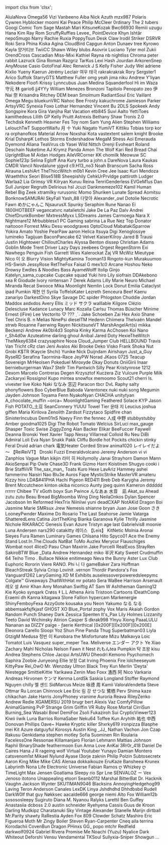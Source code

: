﻿import clsx from 'clsx';


<!-- Reminder that not only HTML chars have to be escaped, MDX chars also need to be (such as a space followed by an underscore). -->
<Patronelt k="0" ias="1" sp="0" >AlulaNova</Patronelt> <Patronelt k="0" ias="0" sp="0" >Omega56</Patronelt> <Patronelt k="0" ias="1" sp="0" >Vizi</Patronelt> <Patronelt k="0" ias="1" sp="0" >Vanbeeno</Patronelt> <Patronelt k="0" ias="1" sp="0" >Aiba</Patronelt> 
<Patronelt k="0" ias="1" sp="0" >Nick</Patronelt> <Patronelt k="0" ias="1" sp="0" >Azuth</Patronelt> <Patronelt k="0" ias="1" sp="0" >mzx987</Patronelt> <Patronelt k="0" ias="0" sp="0" >Polaris</Patronelt> <Patronelt k="0" ias="0" sp="0" >Cywren</Patronelt> 
<Patronelt k="0" ias="1" sp="0" >Hyblocker</Patronelt> <Patronelt k="0" ias="1" sp="0" >moomi</Patronelt> <Patronelt k="0" ias="0" sp="0" >Kai Peace</Patronelt> <Patronelt k="0" ias="1" sp="0" >Philip McCleer</Patronelt> <Patronelt k="0" ias="1" sp="0" >0rdinary</Patronelt> 
<Patronelt k="0" ias="1" sp="0" >The 2 tubers</Patronelt> <Patronelt k="0" ias="1" sp="0" >Googi</Patronelt> <Patronelt k="0" ias="1" sp="0" >Comic Tom</Patronelt> <Patronelt k="0" ias="0" sp="0" >Sage Mastah</Patronelt> <Patronelt k="0" ias="1" sp="0" >Mari</Patronelt> 
<Patronelt k="0" ias="1" sp="0" >KitsuneKozak</Patronelt> <Patronelt k="0" ias="1" sp="0" >Bwc66930</Patronelt> <Patronelt k="0" ias="0" sp="0" >Remiii</Patronelt> <Patronelt k="0" ias="1" sp="0" >uzugu</Patronelt> <Patronelt k="0" ias="1" sp="0" >Hana Kim</Patronelt> 
<Patronelt k="0" ias="1" sp="0" >Ray Rom</Patronelt> <Patronelt k="0" ias="1" sp="0" >ScruffyRuffles</Patronelt> <Patronelt k="0" ias="1" sp="0" >Levee&#0095;</Patronelt> <Patronelt k="0" ias="1" sp="0" >PointDevice</Patronelt> <Patronelt k="0" ias="1" sp="0" >Khyn</Patronelt> 
<Patronelt k="0" ias="1" sp="0" >Ishtãr</Patronelt> <Patronelt k="0" ias="1" sp="0" >nepoSmugo</Patronelt> <Patronelt k="0" ias="1" sp="0" >Narry</Patronelt> <Patronelt k="0" ias="1" sp="0" >Rachie</Patronelt> <Patronelt k="0" ias="0" sp="0" >Ruxia</Patronelt> 
<Patronelt k="0" ias="0" sp="0" >PoppyTsun</Patronelt> <Patronelt k="0" ias="1" sp="0" >Desk Claw</Patronelt> <Patronelt k="0" ias="1" sp="0" >Irodil Striker</Patronelt> <Patronelt k="0" ias="1" sp="0" >DSRVR</Patronelt> <Patronelt k="0" ias="1" sp="0" >Roki</Patronelt> 
<Patronelt k="0" ias="1" sp="0" >Sera Phina</Patronelt> <Patronelt k="0" ias="1" sp="0" >Kiska Agina</Patronelt> <Patronelt k="0" ias="0" sp="0" >CloudBird</Patronelt> <Patronelt k="0" ias="1" sp="0" >Capgun</Patronelt> <Patronelt k="0" ias="1" sp="0" >Anton Dunaev</Patronelt> 
<Patronelt k="0" ias="1" sp="0" >tree</Patronelt> <Patronelt k="0" ias="0" sp="0" >Kyrowo</Patronelt> <Patronelt k="0" ias="1" sp="0" >Kayla</Patronelt> <Patronelt k="0" ias="1" sp="0" >양거티브</Patronelt> <Patronelt k="0" ias="1" sp="0" >TwiiCC</Patronelt> 
<Patronelt k="0" ias="1" sp="0" >Shawn Wiley</Patronelt> <Patronelt k="0" ias="1" sp="0" >blubs</Patronelt> <Patronelt k="0" ias="1" sp="0" >Asovrix</Patronelt> <Patronelt k="0" ias="1" sp="0" >Luciano Tyler</Patronelt> <Patronelt k="0" ias="1" sp="0" >mol</Patronelt> 
<Patronelt k="0" ias="1" sp="0" >Zukii</Patronelt> <Patronelt k="0" ias="0" sp="0" >OrendCross</Patronelt> <Patronelt k="0" ias="0" sp="0" >Cascadian</Patronelt> <Patronelt k="0" ias="1" sp="0" >Miss&#0045;Mixi</Patronelt> <Patronelt k="0" ias="1" sp="0" >Kathiel Rayna</Patronelt> 
<Patronelt k="0" ias="1" sp="0" >nb</Patronelt> <Patronelt k="0" ias="1" sp="0" >nightliss</Patronelt> <Patronelt k="0" ias="0" sp="0" >Chroma</Patronelt> <Patronelt k="0" ias="0" sp="0" >peter rabbit</Patronelt> <Patronelt k="0" ias="1" sp="0" >Lazruck</Patronelt> 
<Patronelt k="0" ias="1" sp="0" >Gina Roman</Patronelt> <Patronelt k="0" ias="1" sp="0" >Razgriz</Patronelt> <Patronelt k="0" ias="1" sp="0" >TarKus</Patronelt> <Patronelt k="0" ias="1" sp="0" >Lexi</Patronelt> <Patronelt k="0" ias="1" sp="0" >Hash Jourdan</Patronelt> 
<Patronelt k="0" ias="1" sp="0" >ArkorenSnep</Patronelt> <Patronelt k="0" ias="1" sp="0" >AnyMouse</Patronelt> <Patronelt k="0" ias="1" sp="0" >Casio</Patronelt> <Patronelt k="0" ias="0" sp="0" >GotoFinal</Patronelt> <Patronelt k="0" ias="1" sp="0" >Alec Renwick</Patronelt> 
<Patronelt k="0" ias="1" sp="0" >J S</Patronelt> <Patronelt k="0" ias="1" sp="0" >Kelly Fisher</Patronelt> <Patronelt k="0" ias="0" sp="0" >Judy Wei</Patronelt> <Patronelt k="0" ias="1" sp="0" >adriene</Patronelt> <Patronelt k="0" ias="1" sp="0" >Kixlio Yueny</Patronelt> 
<Patronelt k="0" ias="0" sp="0" >Kaerun</Patronelt> <Patronelt k="0" ias="1" sp="0" >Jérémy Leclair</Patronelt> <Patronelt k="0" ias="1" sp="0" >여우 태극</Patronelt> <Patronelt k="0" ias="1" sp="0" >rakrakrakrak</Patronelt> <Patronelt k="0" ias="0" sp="0" >Rory</Patronelt> 
<Patronelt k="0" ias="0" sp="0" >Sergster1</Patronelt> <Patronelt k="0" ias="0" sp="0" >Arico</Patronelt> <Patronelt k="0" ias="1" sp="0" >Suffolk</Patronelt> <Patronelt k="0" ias="1" sp="0" >StarryGTS</Patronelt> <Patronelt k="0" ias="0" sp="0" >Matthew Fuller</Patronelt> 
<Patronelt k="0" ias="0" sp="0" >omg yeah</Patronelt> <Patronelt k="0" ias="1" sp="0" >jima niku</Patronelt> <Patronelt k="0" ias="0" sp="0" >Andrew</Patronelt> <Patronelt k="0" ias="1" sp="0" >Y&#0039;liyan</Patronelt> <Patronelt k="0" ias="0" sp="0" >Nekodere</Patronelt> 
<Patronelt k="0" ias="0" sp="0" >Floofi</Patronelt> <Patronelt k="0" ias="1" sp="0" >Krissy</Patronelt> <Patronelt k="0" ias="0" sp="0" >Lynncubus</Patronelt> <Patronelt k="0" ias="1" sp="0" >Juan Medina</Patronelt> <Patronelt k="0" ias="1" sp="0" >Squanderfool</Patronelt> 
<Patronelt k="0" ias="1" sp="0" >Hi im Waza</Patronelt> <Patronelt k="0" ias="1" sp="0" >守元 林</Patronelt> <Patronelt k="0" ias="0" sp="0" >gario6</Patronelt> <Patronelt k="0" ias="1" sp="0" >jj4YYy</Patronelt> <Patronelt k="0" ias="0" sp="0" >William Menezes Bronzoni</Patronelt> 
<Patronelt k="0" ias="1" sp="0" >Tapitolo Penopato</Patronelt> <Patronelt k="0" ias="0" sp="0" >zeo</Patronelt> <Patronelt k="0" ias="0" sp="0" >伊Nai 奈</Patronelt> <Patronelt k="0" ias="1" sp="0" >Krisandra Ritchey</Patronelt> <Patronelt k="0" ias="1" sp="0" >DEM bean</Patronelt> 
<Patronelt k="0" ias="1" sp="0" >Smolmum</Patronelt> <Patronelt k="0" ias="1" sp="0" >RadiantSoul</Patronelt> <Patronelt k="0" ias="0" sp="0" >Eric Vaillant</Patronelt> <Patronelt k="0" ias="1" sp="0" >Omega</Patronelt> <Patronelt k="0" ias="1" sp="0" >Megu</Patronelt> 
<Patronelt k="0" ias="1" sp="0" >bluekunVRC</Patronelt> <Patronelt k="0" ias="1" sp="0" >Nahoc</Patronelt> <Patronelt k="0" ias="1" sp="0" >Bee</Patronelt> <Patronelt k="0" ias="0" sp="0" >Frosty</Patronelt> <Patronelt k="0" ias="1" sp="0" >kakuchrome</Patronelt> 
<Patronelt k="0" ias="1" sp="0" >Jamieson Parker</Patronelt> <Patronelt k="0" ias="1" sp="0" >ArtsyVRC</Patronelt> <Patronelt k="0" ias="1" sp="0" >Synexia Foxo</Patronelt> <Patronelt k="0" ias="1" sp="0" >Lothar Hernandez</Patronelt> <Patronelt k="0" ias="1" sp="0" >Vincent Bu</Patronelt> 
<Patronelt k="0" ias="1" sp="0" >2DLS</Patronelt> <Patronelt k="0" ias="1" sp="0" >Spokeek</Patronelt> <Patronelt k="0" ias="1" sp="0" >Andy</Patronelt> <Patronelt k="0" ias="1" sp="0" >Songspire</Patronelt> <Patronelt k="0" ias="1" sp="0" >Kora Gira</Patronelt> 
<Patronelt k="0" ias="1" sp="0" >Vanjiha</Patronelt> <Patronelt k="0" ias="1" sp="0" >Rat Vacation</Patronelt> <Patronelt k="0" ias="1" sp="0" >etb845</Patronelt> <Patronelt k="0" ias="1" sp="0" >Suvi Aalto</Patronelt> <Patronelt k="0" ias="0" sp="0" >YettiToes</Patronelt> 
<Patronelt k="0" ias="0" sp="0" >kamithedeus</Patronelt> <Patronelt k="0" ias="0" sp="0" >Lilith GP</Patronelt> <Patronelt k="0" ias="1" sp="0" >Kelly Pruitt</Patronelt> <Patronelt k="0" ias="0" sp="0" >Astrexis</Patronelt> <Patronelt k="0" ias="1" sp="0" >Bethany Shaw</Patronelt> 
<Patronelt k="0" ias="0" sp="0" >Tronis 2&#0046;0</Patronelt> <Patronelt k="0" ias="1" sp="0" >Techdisk</Patronelt> <Patronelt k="0" ias="1" sp="0" >Kenneth Heavner</Patronelt> <Patronelt k="0" ias="1" sp="0" >Fes Toy</Patronelt> <Patronelt k="0" ias="0" sp="0" >nom</Patronelt> 
<Patronelt k="0" ias="0" sp="0" >Sam</Patronelt> <Patronelt k="0" ias="1" sp="0" >Yung Alien</Patronelt> <Patronelt k="0" ias="1" sp="0" >Stephen Williams</Patronelt> <Patronelt k="0" ias="1" sp="0" >LelouchTwT</Patronelt> <Patronelt k="0" ias="1" sp="0" >SupportWaifu</Patronelt> 
<Patronelt k="0" ias="0" sp="0" >月 十</Patronelt> <Patronelt k="0" ias="1" sp="0" >Yuki Nagato</Patronelt> <Patronelt k="0" ias="0" sp="0" >YumiVT</Patronelt> <Patronelt k="0" ias="1" sp="0" >Kittiku</Patronelt> <Patronelt k="0" ias="1" sp="0" >Tobias torp</Patronelt> 
<Patronelt k="0" ias="1" sp="0" >kor ra</Patronelt> <Patronelt k="0" ias="1" sp="0" >orphanofkos</Patronelt> <Patronelt k="0" ias="0" sp="0" >Material Arrow</Patronelt> <Patronelt k="0" ias="0" sp="0" >Noxshai</Patronelt> <Patronelt k="0" ias="1" sp="0" >Kota</Patronelt> 
<Patronelt k="0" ias="0" sp="0" >vastextent</Patronelt> <Patronelt k="0" ias="0" sp="0" >salem knight</Patronelt> <Patronelt k="0" ias="1" sp="0" >Brooke</Patronelt> <Patronelt k="0" ias="0" sp="0" >Krial</Patronelt> <Patronelt k="0" ias="1" sp="0" >DsharpK</Patronelt> 
<Patronelt k="0" ias="0" sp="0" >Lethos Storms</Patronelt> <Patronelt k="0" ias="1" sp="0" >Endershadow</Patronelt> <Patronelt k="0" ias="1" sp="0" >MegaM</Patronelt> <Patronelt k="0" ias="0" sp="0" >Stress</Patronelt> <Patronelt k="0" ias="1" sp="0" >Aoi Emerauda</Patronelt> 
<Patronelt k="0" ias="0" sp="0" >Dyemond</Patronelt> <Patronelt k="0" ias="1" sp="0" >Aliana</Patronelt> <Patronelt k="0" ias="0" sp="0" >TeaVirus</Patronelt> <Patronelt k="0" ias="1" sp="0" >cb</Patronelt> <Patronelt k="0" ias="1" sp="0" >Yasei Wild</Patronelt> 
<Patronelt k="0" ias="1" sp="0" >Nittch</Patronelt> <Patronelt k="0" ias="0" sp="0" >Orenji</Patronelt> <Patronelt k="0" ias="1" sp="0" >Evoheart</Patronelt> <Patronelt k="0" ias="1" sp="0" >Roland Deschain</Patronelt> <Patronelt k="0" ias="0" sp="0" >Nuketime</Patronelt> 
<Patronelt k="0" ias="0" sp="0" >AJ</Patronelt> <Patronelt k="0" ias="1" sp="0" >Krymz Panda</Patronelt> <Patronelt k="0" ias="1" sp="0" >Amon The Wolf</Patronelt> <Patronelt k="0" ias="1" sp="0" >Kari Red</Patronelt> <Patronelt k="0" ias="1" sp="0" >Bread Chai</Patronelt> 
<Patronelt k="0" ias="0" sp="0" >UprightBlue</Patronelt> <Patronelt k="0" ias="1" sp="0" >M</Patronelt> <Patronelt k="0" ias="1" sp="0" >Aidan Hodges</Patronelt> <Patronelt k="0" ias="1" sp="0" >AileVRCorner</Patronelt> <Patronelt k="0" ias="0" sp="0" >KK</Patronelt> 
<Patronelt k="0" ias="1" sp="0" >chomilk</Patronelt> <Patronelt k="0" ias="0" sp="0" >Meowuw SC</Patronelt> <Patronelt k="0" ias="1" sp="0" >Sophie123p</Patronelt> <Patronelt k="0" ias="1" sp="0" >Selina Egloff</Patronelt> <Patronelt k="0" ias="1" sp="0" >Ana Kury</Patronelt> 
<Patronelt k="0" ias="1" sp="0" >turbo</Patronelt> <Patronelt k="0" ias="1" sp="0" >a</Patronelt> <Patronelt k="0" ias="1" sp="0" >john&#0046;s</Patronelt> <Patronelt k="0" ias="1" sp="0" >DareNova</Patronelt> <Patronelt k="0" ias="0" sp="0" >Laura Kaukas</Patronelt> 
<Patronelt k="0" ias="1" sp="0" >CMDR Vancil</Patronelt> <Patronelt k="0" ias="1" sp="0" >Novdalune</Patronelt> <Patronelt k="0" ias="0" sp="0" >yjgvd</Patronelt> <Patronelt k="0" ias="1" sp="0" >c9&#0046;H13&#0095;no3</Patronelt> <Patronelt k="0" ias="0" sp="0" >Noah Branscum</Patronelt> 
<Patronelt k="0" ias="1" sp="0" >Sacha Ross</Patronelt> <Patronelt k="0" ias="1" sp="0" >Alrauna</Patronelt> <Patronelt k="0" ias="0" sp="0" >LeshiArt</Patronelt> <Patronelt k="0" ias="1" sp="0" >TheThiccWitch</Patronelt> <Patronelt k="0" ias="0" sp="0" >m0b1</Patronelt> 
<Patronelt k="0" ias="1" sp="0" >Kevin</Patronelt> <Patronelt k="0" ias="0" sp="0" >Cree Jee</Patronelt> <Patronelt k="0" ias="1" sp="0" >Isaac Kuri Mendoza</Patronelt> <Patronelt k="0" ias="0" sp="0" >Wraeththix</Patronelt> <Patronelt k="0" ias="0" sp="0" >Seori</Patronelt> 
<Patronelt k="0" ias="1" sp="0" >Blise518B</Patronelt> <Patronelt k="0" ias="1" sp="0" >Sheepishily</Patronelt> <Patronelt k="0" ias="1" sp="0" >CehkUrPrvldge</Patronelt> <Patronelt k="0" ias="0" sp="0" >pattiroth</Patronelt> <Patronelt k="0" ias="1" sp="0" >Ludger</Patronelt> 
<Patronelt k="0" ias="0" sp="0" >Warlaa2</Patronelt> <Patronelt k="0" ias="0" sp="0" >Lia</Patronelt> <Patronelt k="0" ias="1" sp="0" >Grimsy VR</Patronelt> <Patronelt k="0" ias="1" sp="0" >Kilryan</Patronelt> <Patronelt k="0" ias="1" sp="0" >Kuruu</Patronelt> 
<Patronelt k="0" ias="0" sp="0" >Reina</Patronelt> <Patronelt k="0" ias="1" sp="0" >TenriGenderless</Patronelt> <Patronelt k="0" ias="0" sp="0" >EVGeM1us</Patronelt> <Patronelt k="0" ias="0" sp="0" >Dan Sull</Patronelt> <Patronelt k="0" ias="0" sp="0" >Juniper Regruth</Patronelt> 
<Patronelt k="0" ias="1" sp="0" >Delirious</Patronelt> <Patronelt k="0" ias="0" sp="0" >hsl</Patronelt> <Patronelt k="0" ias="1" sp="0" >Jcuzi</Patronelt> <Patronelt k="0" ias="0" sp="0" >Dankmemeze102 Kamil</Patronelt> <Patronelt k="0" ias="1" sp="0" >Human Rebel</Patronelt> 
<Patronelt k="0" ias="1" sp="0" >Big Zeek</Patronelt> <Patronelt k="0" ias="0" sp="0" >xtramilky</Patronelt> <Patronelt k="0" ias="1" sp="0" >rurusonic</Patronelt> <Patronelt k="0" ias="1" sp="0" >Momo Shuriken</Patronelt> <Patronelt k="0" ias="1" sp="0" >Lunate Spread</Patronelt> 
<Patronelt k="0" ias="1" sp="0" >Aomitsu</Patronelt> <Patronelt k="0" ias="1" sp="0" >BonknowSAMURAI</Patronelt> <Patronelt k="0" ias="1" sp="0" >SkyFall</Patronelt> <Patronelt k="0" ias="1" sp="0" >Yash&#0095;88</Patronelt> <Patronelt k="0" ias="1" sp="0" >다맞아</Patronelt> 
<Patronelt k="0" ias="1" sp="0" >Alexander&#0095;owl</Patronelt> <Patronelt k="0" ias="1" sp="0" >Dotolie</Patronelt> <Patronelt k="0" ias="1" sp="0" >Necrotic Fawn</Patronelt> <Patronelt k="0" ias="0" sp="0" >めかにゃんこ</Patronelt> <Patronelt k="0" ias="0" sp="0" >NjsaurusX</Patronelt> 
<Patronelt k="0" ias="0" sp="0" >Spunky</Patronelt> <Patronelt k="0" ias="0" sp="0" >Seraphim Rune</Patronelt> <Patronelt k="0" ias="0" sp="0" >Nanao Ei</Patronelt> <Patronelt k="0" ias="0" sp="0" >1800HOTBEEF</Patronelt> <Patronelt k="0" ias="1" sp="0" >vegancatvrc</Patronelt> 
<Patronelt k="0" ias="0" sp="0" >natalietchi</Patronelt> <Patronelt k="0" ias="1" sp="0" >Jake De La Paz</Patronelt> <Patronelt k="0" ias="0" sp="0" >Dalv Andrei</Patronelt> <Patronelt k="0" ias="1" sp="0" >ChiefDrunkBomber</Patronelt> <Patronelt k="0" ias="0" sp="0" >MxtressMyxx</Patronelt> 
<Patronelt k="0" ias="1" sp="0" >LSDreams</Patronelt> <Patronelt k="0" ias="1" sp="0" >James Carmoega</Patronelt> <Patronelt k="0" ias="1" sp="0" >Nara X</Patronelt> <Patronelt k="0" ias="1" sp="0" >Nightmare12</Patronelt> <Patronelt k="0" ias="1" sp="0" >Mrbubblesx1 PC Gaming</Patronelt> 
<Patronelt k="0" ias="1" sp="0" >sabrina La Rue</Patronelt> <Patronelt k="0" ias="1" sp="0" >Nez</Patronelt> <Patronelt k="0" ias="0" sp="0" >Top Donator</Patronelt> <Patronelt k="0" ias="1" sp="0" >naitooon</Patronelt> <Patronelt k="0" ias="0" sp="0" >Forrest</Patronelt> 
<Patronelt k="0" ias="1" sp="0" >Miku Desu</Patronelt> <Patronelt k="0" ias="0" sp="0" >woodgraves</Patronelt> <Patronelt k="0" ias="0" sp="0" >OptoCloud</Patronelt> <Patronelt k="0" ias="1" sp="0" >MabatakiSparrow</Patronelt> <Patronelt k="0" ias="0" sp="0" >Yokira Amato</Patronelt> 
<Patronelt k="0" ias="1" sp="0" >Yoshie</Patronelt> <Patronelt k="0" ias="1" sp="0" >PearPaw</Patronelt> <Patronelt k="0" ias="1" sp="0" >aaron</Patronelt> <Patronelt k="0" ias="1" sp="0" >Helica Itsuya</Patronelt> <Patronelt k="0" ias="1" sp="0" >Digi</Patronelt> 
<Patronelt k="0" ias="0" sp="0" >Xenoglossye</Patronelt> <Patronelt k="0" ias="1" sp="0" >lumineko</Patronelt> <Patronelt k="0" ias="1" sp="0" >Tagijuan</Patronelt> <Patronelt k="0" ias="1" sp="0" >BaconPancake 62</Patronelt> <Patronelt k="0" ias="0" sp="0" >Velvet</Patronelt> 
<Patronelt k="0" ias="1" sp="0" >KaiserKilroy</Patronelt> <Patronelt k="0" ias="1" sp="0" >Jared B Trausi</Patronelt> <Patronelt k="0" ias="1" sp="0" >Justin Hightower</Patronelt> <Patronelt k="0" ias="1" sp="0" >ChilloutCharles</Patronelt> <Patronelt k="0" ias="1" sp="0" >Alyssa Benton</Patronelt> 
<Patronelt k="0" ias="0" sp="0" >dissep</Patronelt> <Patronelt k="0" ias="1" sp="0" >Christian Adams</Patronelt> <Patronelt k="0" ias="0" sp="0" >Goblin Mode</Patronelt> <Patronelt k="0" ias="0" sp="0" >Trent Driver</Patronelt> <Patronelt k="0" ias="1" sp="0" >Lazy Days</Patronelt> 
<Patronelt k="0" ias="0" sp="0" >zeebees</Patronelt> <Patronelt k="0" ias="0" sp="0" >Orgest</Patronelt> <Patronelt k="0" ias="1" sp="0" >RegenStorm</Patronelt> <Patronelt k="0" ias="1" sp="0" >Exi Nawhego</Patronelt> <Patronelt k="0" ias="1" sp="0" >Penguin Fish</Patronelt> 
<Patronelt k="0" ias="0" sp="0" >Garrett Wies</Patronelt> <Patronelt k="0" ias="1" sp="0" >Kalerockat</Patronelt> <Patronelt k="0" ias="0" sp="0" >Zaj VR</Patronelt> <Patronelt k="0" ias="1" sp="0" >McWiz</Patronelt> <Patronelt k="0" ias="0" sp="0" >Mieutype Nico</Patronelt> 
<Patronelt k="0" ias="1" sp="0" >이 오</Patronelt> <Patronelt k="0" ias="1" sp="0" >Blurry Vision</Patronelt> <Patronelt k="0" ias="1" sp="0" >MightyKamina</Patronelt> <Patronelt k="0" ias="1" sp="0" >Tooman13</Patronelt> <Patronelt k="0" ias="1" sp="0" >Ringoto&#0045;kun</Patronelt> 
<Patronelt k="0" ias="1" sp="0" >Murakuumoo</Patronelt> <Patronelt k="0" ias="0" sp="0" >HS&#0045;Swish</Patronelt> <Patronelt k="0" ias="0" sp="0" >JessyRose</Patronelt> <Patronelt k="0" ias="1" sp="0" >RetTheFox</Patronelt> <Patronelt k="0" ias="0" sp="0" >Faisal G</Patronelt> 
<Patronelt k="0" ias="0" sp="0" >mex1c0</Patronelt> <Patronelt k="0" ias="0" sp="0" >Arcane</Patronelt> <Patronelt k="0" ias="0" sp="0" >Hoshou Neko</Patronelt> <Patronelt k="0" ias="1" sp="0" >Drowsy</Patronelt> <Patronelt k="0" ias="1" sp="0" >Ewdles &#0038; Noodles</Patronelt> 
<Patronelt k="0" ias="1" sp="0" >Bass</Patronelt> <Patronelt k="0" ias="1" sp="0" >AyameWolff</Patronelt> <Patronelt k="0" ias="0" sp="0" >Itolip</Patronelt> <Patronelt k="0" ias="1" sp="0" >Ginjo</Patronelt> <Patronelt k="0" ias="1" sp="0" >Katelyn&#0095;sama&#0095;cupcake Cupcake squad</Patronelt> 
<Patronelt k="0" ias="1" sp="0" >Yuki hiro</Patronelt> <Patronelt k="0" ias="0" sp="0" >Lily</Patronelt> <Patronelt k="0" ias="0" sp="0" >siofrain</Patronelt> <Patronelt k="0" ias="1" sp="0" >DDAkebono</Patronelt> <Patronelt k="0" ias="1" sp="0" >sea R</Patronelt> 
<Patronelt k="0" ias="0" sp="0" >Giodude</Patronelt> <Patronelt k="0" ias="1" sp="0" >Ivory</Patronelt> <Patronelt k="0" ias="1" sp="0" >nintensan 7</Patronelt> <Patronelt k="0" ias="1" sp="0" >Derek Adams</Patronelt> <Patronelt k="0" ias="0" sp="0" >Lilly Marie</Patronelt> 
<Patronelt k="0" ias="1" sp="0" >Neuro</Patronelt> <Patronelt k="0" ias="1" sp="0" >Michael Miranda</Patronelt> <Patronelt k="0" ias="0" sp="0" >Recat</Patronelt> <Patronelt k="0" ias="1" sp="0" >Swooce</Patronelt> <Patronelt k="0" ias="1" sp="0" >Mika Moonlight</Patronelt> 
<Patronelt k="0" ias="1" sp="0" >Nemlin</Patronelt> <Patronelt k="0" ias="1" sp="0" >Lock</Patronelt> <Patronelt k="0" ias="1" sp="0" >Donut</Patronelt> <Patronelt k="0" ias="1" sp="0" >Emilia</Patronelt> <Patronelt k="0" ias="1" sp="0" >Cataclyst</Patronelt> 
<Patronelt k="0" ias="1" sp="0" >ipad</Patronelt> <Patronelt k="0" ias="1" sp="0" >Pumkin</Patronelt> <Patronelt k="0" ias="1" sp="0" >재현 안</Patronelt> <Patronelt k="0" ias="1" sp="0" >Syrila</Patronelt> <Patronelt k="0" ias="1" sp="0" >ToffelsKater</Patronelt> 
<Patronelt k="0" ias="0" sp="0" >Lezreth Senceura</Patronelt> <Patronelt k="0" ias="1" sp="0" >Beef Kaeru</Patronelt> <Patronelt k="0" ias="1" sp="0" >zanariyo</Patronelt> <Patronelt k="0" ias="1" sp="0" >DarkestDino</Patronelt> <Patronelt k="0" ias="1" sp="0" >Skye Savage</Patronelt> 
<Patronelt k="0" ias="0" sp="0" >DC</Patronelt> <Patronelt k="0" ias="0" sp="0" >spider</Patronelt> <Patronelt k="0" ias="0" sp="0" >Phlogston</Patronelt> <Patronelt k="0" ias="0" sp="0" >Chuddie</Patronelt> <Patronelt k="0" ias="0" sp="0" >Jordan Maddox</Patronelt> 
<Patronelt k="0" ias="0" sp="0" >axdxdos</Patronelt> <Patronelt k="0" ias="0" sp="0" >Avery Ellis</Patronelt> <Patronelt k="0" ias="1" sp="0" >ミッド サクラ</Patronelt> <Patronelt k="0" ias="0" sp="0" >walllable</Patronelt> <Patronelt k="0" ias="0" sp="0" >Kilgore</Patronelt> 
<Patronelt k="0" ias="0" sp="0" >Clézio Delescluse</Patronelt> <Patronelt k="0" ias="1" sp="0" >Kadance Lunacy</Patronelt> <Patronelt k="0" ias="0" sp="0" >Marc Kozalla</Patronelt> <Patronelt k="0" ias="1" sp="0" >Carlsu</Patronelt> <Patronelt k="0" ias="1" sp="0" >Thomas Büscher</Patronelt> 
<Patronelt k="0" ias="0" sp="0" >Minime</Patronelt> <Patronelt k="0" ias="1" sp="0" >Ernest &#0040;iFire&#0041; Lee</Patronelt> <Patronelt k="0" ias="0" sp="0" >Vectorito</Patronelt> <Patronelt k="0" ias="1" sp="0" >♡ &#0063;&#0063;&#0063; ˎˊ˗</Patronelt> <Patronelt k="0" ias="0" sp="0" >Jake Schoeben</Patronelt> 
<Patronelt k="0" ias="1" sp="0" >Zai Hex</Patronelt> <Patronelt k="0" ias="0" sp="0" >Axio</Patronelt> <Patronelt k="0" ias="1" sp="0" >Shane Teel</Patronelt> <Patronelt k="0" ias="1" sp="0" >Chris B&#0046;</Patronelt> <Patronelt k="0" ias="1" sp="0" >n</Patronelt> 
<Patronelt k="0" ias="0" sp="0" >Melias</Patronelt> <Patronelt k="0" ias="0" sp="0" >NinePsi</Patronelt> <Patronelt k="0" ias="0" sp="0" >dieselTM</Patronelt> <Patronelt k="0" ias="0" sp="0" >Hedenn</Patronelt> <Patronelt k="0" ias="0" sp="0" >Chiimera</Patronelt> 
<Patronelt k="0" ias="1" sp="0" >Thelvaën Mandel</Patronelt> <Patronelt k="0" ias="0" sp="0" >strwb</Patronelt> <Patronelt k="0" ias="0" sp="0" >Rosanne Faerwing</Patronelt> <Patronelt k="0" ias="0" sp="0" >Rayen</Patronelt> <Patronelt k="0" ias="0" sp="0" >NickitsuneVT</Patronelt> 
<Patronelt k="0" ias="1" sp="0" >MarshAngelArt&#0040;s&#0041;</Patronelt> <Patronelt k="0" ias="0" sp="0" >mikka</Patronelt> <Patronelt k="0" ias="1" sp="0" >Beckenzi</Patronelt> <Patronelt k="0" ias="1" sp="0" >Andrew</Patronelt> <Patronelt k="0" ias="0" sp="0" >Ak0bl4d3</Patronelt> 
<Patronelt k="0" ias="0" sp="0" >Sophia</Patronelt> <Patronelt k="0" ias="1" sp="0" >Kinky Karma</Patronelt> <Patronelt k="0" ias="1" sp="0" >AcChosen</Patronelt> <Patronelt k="0" ias="1" sp="0" >Koi Nano</Patronelt> <Patronelt k="0" ias="0" sp="0" >r&#0095;Sh4d0w</Patronelt> 
<Patronelt k="0" ias="1" sp="0" >Azuteatime</Patronelt> <Patronelt k="0" ias="1" sp="0" >darling ghoul</Patronelt> <Patronelt k="0" ias="1" sp="0" >Anibal</Patronelt> <Patronelt k="0" ias="0" sp="0" >Jared Doty</Patronelt> <Patronelt k="0" ias="0" sp="0" >HexieTheWitch</Patronelt> 
<Patronelt k="0" ias="1" sp="0" >TheMikey6384</Patronelt> <Patronelt k="0" ias="1" sp="0" >crazysaphire</Patronelt> <Patronelt k="0" ias="0" sp="0" >Nooa</Patronelt> <Patronelt k="0" ias="1" sp="0" >Cloud&#0095;Jumper</Patronelt> <Patronelt k="0" ias="0" sp="0" >Club HELLBOUND</Patronelt> 
<Patronelt k="0" ias="1" sp="0" >Travis Van Tricht</Patronelt> <Patronelt k="0" ias="0" sp="0" >cRz clan</Patronelt> <Patronelt k="0" ias="0" sp="0" >Jeni Avalos</Patronelt> <Patronelt k="0" ias="1" sp="0" >Aki</Patronelt> <Patronelt k="0" ias="0" sp="0" >Brooke</Patronelt> 
<Patronelt k="0" ias="1" sp="0" >Deko</Patronelt> <Patronelt k="0" ias="1" sp="0" >Visko</Patronelt> <Patronelt k="0" ias="0" sp="0" >Frank</Patronelt> <Patronelt k="0" ias="1" sp="0" >Shoka Nut</Patronelt> <Patronelt k="0" ias="0" sp="0" >Grobi</Patronelt> 
<Patronelt k="0" ias="1" sp="0" >K&#0036;TR &#0040;Kaycie Shchi&#0041;</Patronelt> <Patronelt k="0" ias="1" sp="0" >Yunike</Patronelt> <Patronelt k="0" ias="0" sp="0" >Nick Duijndam</Patronelt> <Patronelt k="0" ias="0" sp="0" >Airishayn</Patronelt> <Patronelt k="0" ias="0" sp="0" >Just&#0095;a&#0095;Guy</Patronelt> 
<Patronelt k="0" ias="0" sp="0" >RyseRD</Patronelt> <Patronelt k="0" ias="0" sp="0" >Serafina Taormina&#0045;Race</Patronelt> <Patronelt k="0" ias="1" sp="0" >JeyPW</Patronelt> <Patronelt k="0" ias="0" sp="0" >Norad</Patronelt> <Patronelt k="0" ias="0" sp="0" >JKaos 0725</Patronelt> 
<Patronelt k="0" ias="0" sp="0" >Teacup Sovereign</Patronelt> <Patronelt k="0" ias="0" sp="0" >MrHeolsen</Patronelt> <Patronelt k="0" ias="1" sp="0" >Pokeduel</Patronelt> <Patronelt k="0" ias="0" sp="0" >Miroxyde</Patronelt> <Patronelt k="0" ias="0" sp="0" >Okay Donuts</Patronelt> 
<Patronelt k="0" ias="0" sp="0" >OniiGirii</Patronelt> <Patronelt k="0" ias="1" sp="0" >Inaar</Patronelt> <Patronelt k="0" ias="0" sp="0" >bernieburgerman</Patronelt> <Patronelt k="0" ias="0" sp="0" >Wax7</Patronelt> <Patronelt k="0" ias="0" sp="0" >Stellr</Patronelt> 
<Patronelt k="0" ias="1" sp="0" >Tim Pantwich</Patronelt> <Patronelt k="0" ias="0" sp="0" >Silly Pear</Patronelt> <Patronelt k="0" ias="0" sp="0" >Kristynrose 1212</Patronelt> <Patronelt k="0" ias="0" sp="0" >Dexom</Patronelt> <Patronelt k="0" ias="0" sp="0" >Marcelo Contreras</Patronelt> 
<Patronelt k="0" ias="0" sp="0" >Degen</Patronelt> <Patronelt k="0" ias="0" sp="0" >Krzysztof Kuczera</Patronelt> <Patronelt k="0" ias="0" sp="0" >Ziz</Patronelt> <Patronelt k="0" ias="0" sp="0" >Vulcure</Patronelt> <Patronelt k="0" ias="0" sp="0" >Purple Milk</Patronelt> 
<Patronelt k="0" ias="0" sp="0" >Zackaryxi Rossignol</Patronelt> <Patronelt k="0" ias="0" sp="0" >Kupo</Patronelt> <Patronelt k="0" ias="0" sp="0" >mintea</Patronelt> <Patronelt k="0" ias="0" sp="0" >snowfox</Patronelt> <Patronelt k="0" ias="0" sp="0" >memoomo</Patronelt> 
<Patronelt k="0" ias="0" sp="0" >Scout21</Patronelt> <Patronelt k="0" ias="0" sp="0" >cherri</Patronelt> <Patronelt k="0" ias="0" sp="0" >Is&#0046;</Patronelt> <Patronelt k="0" ias="0" sp="0" >vivexter live</Patronelt> <Patronelt k="0" ias="1" sp="0" >Koko Naki</Patronelt> 
<Patronelt k="0" ias="1" sp="0" >ななみ 窓辺</Patronelt> <Patronelt k="0" ias="1" sp="0" >Paracon</Patronelt> <Patronelt k="0" ias="1" sp="0" >tbcr</Patronelt> <Patronelt k="0" ias="0" sp="0" >DvL Raphy</Patronelt> <Patronelt k="0" ias="0" sp="0" >salty</Patronelt> 
<Patronelt k="0" ias="0" sp="0" >phonyflowers</Patronelt> <Patronelt k="0" ias="0" sp="0" >Boo</Patronelt> <Patronelt k="0" ias="1" sp="0" >CyberBlue</Patronelt> <Patronelt k="0" ias="0" sp="0" >Baboda</Patronelt> <Patronelt k="0" ias="0" sp="0" >Varentonex</Patronelt> 
<Patronelt k="0" ias="1" sp="0" >nuki nuki</Patronelt> <Patronelt k="0" ias="1" sp="0" >song</Patronelt> <Patronelt k="0" ias="0" sp="0" >Megumin</Patronelt> <Patronelt k="0" ias="0" sp="0" >Jayden Johnson</Patronelt> <Patronelt k="0" ias="1" sp="0" >Toyama</Patronelt> 
<Patronelt k="0" ias="0" sp="0" >Fenn</Patronelt> <Patronelt k="0" ias="0" sp="0" >NyakoNyan</Patronelt> <Patronelt k="0" ias="0" sp="0" >CHACHA</Patronelt> <Patronelt k="0" ias="0" sp="0" >unitytyan</Patronelt> <Patronelt k="0" ias="1" sp="0" >A&#0095;chocolate&#0095;muffin</Patronelt> 
<Patronelt k="0" ias="1" sp="0" >&#0126;orca&#0126;</Patronelt> <Patronelt k="0" ias="1" sp="0" >MoonlightGaming</Patronelt> <Patronelt k="0" ias="0" sp="0" >Feathered Solace</Patronelt> <Patronelt k="0" ias="0" sp="0" >KYP</Patronelt> <Patronelt k="0" ias="1" sp="0" >Jason Fish</Patronelt> 
<Patronelt k="0" ias="0" sp="0" >POTATO&#0095;土豆</Patronelt> <Patronelt k="0" ias="1" sp="0" >SeanConnery</Patronelt> <Patronelt k="0" ias="0" sp="0" >YUUU</Patronelt> <Patronelt k="0" ias="0" sp="0" >Towel Tier</Patronelt> <Patronelt k="0" ias="0" sp="0" >윤태 지</Patronelt> 
<Patronelt k="0" ias="0" sp="0" >Leucius</Patronelt> <Patronelt k="0" ias="1" sp="0" >joshua giffen</Patronelt> <Patronelt k="0" ias="0" sp="0" >Maria Kirilova</Patronelt> <Patronelt k="0" ias="0" sp="0" >Zenolith</Patronelt> <Patronelt k="0" ias="1" sp="0" >Zardsot</Patronelt> 
<Patronelt k="0" ias="0" sp="0" >Fizzytaco</Patronelt> <Patronelt k="0" ias="0" sp="0" >Spidfire chan</Patronelt> <Patronelt k="0" ias="0" sp="0" >SinisterIncubus</Patronelt> <Patronelt k="0" ias="0" sp="0" >Dem01nS</Patronelt> <Patronelt k="0" ias="0" sp="0" >Naeyy</Patronelt> 
<Patronelt k="0" ias="1" sp="0" >Finn the fennec</Patronelt> <Patronelt k="0" ias="0" sp="0" >人成 中野</Patronelt> <Patronelt k="0" ias="0" sp="0" >stubbystubby</Patronelt> <Patronelt k="0" ias="0" sp="0" >Amber</Patronelt> <Patronelt k="0" ias="0" sp="0" >goodma1025</Patronelt> 
<Patronelt k="0" ias="0" sp="0" >Digi The Robot</Patronelt> <Patronelt k="0" ias="0" sp="0" >Tomato</Patronelt> <Patronelt k="0" ias="1" sp="0" >Welcius</Patronelt> <Patronelt k="0" ias="0" sp="0" >SirLuci</Patronelt> <Patronelt k="0" ias="0" sp="0" >max&#0095;gauge</Patronelt> 
<Patronelt k="0" ias="1" sp="0" >Shasper</Patronelt> <Patronelt k="0" ias="1" sp="0" >Toxic Swise</Patronelt> <Patronelt k="0" ias="0" sp="0" >ZiggyZong</Patronelt> <Patronelt k="0" ias="0" sp="0" >Alan Backer</Patronelt> <Patronelt k="0" ias="0" sp="0" >Elikar</Patronelt> 
<Patronelt k="0" ias="0" sp="0" >BeeFuccer</Patronelt> <Patronelt k="0" ias="1" sp="0" >Faywell</Patronelt> <Patronelt k="0" ias="0" sp="0" >Deanna Bronski</Patronelt> <Patronelt k="0" ias="1" sp="0" >Yeet</Patronelt> <Patronelt k="0" ias="1" sp="0" >Xavier Tapp</Patronelt> 
<Patronelt k="0" ias="1" sp="0" >Nessy Villarreal</Patronelt> <Patronelt k="0" ias="0" sp="0" >Colloid</Patronelt> <Patronelt k="0" ias="1" sp="0" >Ru Neu</Patronelt> <Patronelt k="0" ias="0" sp="0" >DiBi</Patronelt> <Patronelt k="0" ias="0" sp="0" >Admiral Loli</Patronelt> 
<Patronelt k="0" ias="1" sp="0" >Eva Nyan</Patronelt> <Patronelt k="0" ias="0" sp="0" >Snakk Pakk</Patronelt> <Patronelt k="0" ias="0" sp="0" >Cliffu Bordle</Patronelt> <Patronelt k="0" ias="0" sp="0" >hot Pockits chickin</Patronelt> <Patronelt k="0" ias="1" sp="0" >stinky</Patronelt> 
<Patronelt k="0" ias="1" sp="0" >Feral Druid</Patronelt> <Patronelt k="0" ias="0" sp="0" >adrian chark</Patronelt> <Patronelt k="0" ias="0" sp="0" >電気Heater</Patronelt> <Patronelt k="0" ias="0" sp="0" >Corded Straw</Patronelt> <Patronelt k="0" ias="0" sp="0" >anima1020</Patronelt> 
<Patronelt k="0" ias="1" sp="0" >レイレイだよ～ 【ReiReiVT】</Patronelt> <Patronelt k="0" ias="1" sp="0" >Droski</Patronelt> <Patronelt k="0" ias="1" sp="0" >Fuzzi</Patronelt> <Patronelt k="0" ias="1" sp="0" >Emeraldvolcano</Patronelt> <Patronelt k="0" ias="1" sp="0" >Jeremy Anderson</Patronelt> 
<Patronelt k="0" ias="0" sp="0" >vi vi</Patronelt> <Patronelt k="0" ias="0" sp="0" >Zanphlos</Patronelt> <Patronelt k="0" ias="1" sp="0" >Vague Man</Patronelt> <Patronelt k="0" ias="0" sp="0" >kikjin</Patronelt> <Patronelt k="0" ias="0" sp="0" >라미 히</Patronelt> 
<Patronelt k="0" ias="0" sp="0" >Hollymolly</Patronelt> <Patronelt k="0" ias="0" sp="0" >Janai Strayhorn</Patronelt> <Patronelt k="0" ias="0" sp="0" >Damon Mann</Patronelt> <Patronelt k="0" ias="1" sp="0" >AkioSenpai</Patronelt> <Patronelt k="0" ias="0" sp="0" >Pip Owle</Patronelt> 
<Patronelt k="0" ias="0" sp="0" >Chase3D</Patronelt> <Patronelt k="0" ias="0" sp="0" >Frank</Patronelt> <Patronelt k="0" ias="0" sp="0" >Gizmo</Patronelt> <Patronelt k="0" ias="0" sp="0" >Harri Koistinen</Patronelt> <Patronelt k="0" ias="0" sp="0" >Shugyo</Patronelt> 
<Patronelt k="0" ias="0" sp="0" >cooki i</Patronelt> <Patronelt k="0" ias="1" sp="0" >Brie</Patronelt> <Patronelt k="0" ias="0" sp="0" >StaffiiVR</Patronelt> <Patronelt k="0" ias="1" sp="0" >The&#0095;sax&#0095;man&#0095;</Patronelt> <Patronelt k="0" ias="0" sp="0" >Toats</Patronelt> 
<Patronelt k="0" ias="0" sp="0" >Kuro Hexe</Patronelt> <Patronelt k="0" ias="0" sp="0" >LavAriz</Patronelt> <Patronelt k="0" ias="0" sp="0" >Hammey</Patronelt> <Patronelt k="0" ias="0" sp="0" >ashei</Patronelt> <Patronelt k="0" ias="0" sp="0" >fammerino</Patronelt> 
<Patronelt k="0" ias="1" sp="0" >Naisiri Nao</Patronelt> <Patronelt k="0" ias="1" sp="0" >Blu3e</Patronelt> <Patronelt k="0" ias="0" sp="0" >Auros</Patronelt> <Patronelt k="0" ias="1" sp="0" >Fape</Patronelt> <Patronelt k="0" ias="0" sp="0" >MysticStrike</Patronelt> 
<Patronelt k="0" ias="0" sp="0" >MasterVR</Patronelt> <Patronelt k="0" ias="0" sp="0" >amateru</Patronelt> <Patronelt k="0" ias="0" sp="0" >Kizzy</Patronelt> <Patronelt k="0" ias="0" sp="0" >hiro</Patronelt> <Patronelt k="0" ias="1" sp="0" >LDA&#0036;&#0035;41PHA</Patronelt> 
<Patronelt k="0" ias="1" sp="0" >Hachi Pigeon</Patronelt> <Patronelt k="0" ias="1" sp="0" >RED411</Patronelt> <Patronelt k="0" ias="0" sp="0" >Breb Deb</Patronelt> <Patronelt k="0" ias="1" sp="0" >Karygha</Patronelt> <Patronelt k="0" ias="1" sp="0" >Jeremy</Patronelt> 
<Patronelt k="0" ias="0" sp="0" >Brent Mccutcheon</Patronelt> <Patronelt k="0" ias="1" sp="0" >kinton</Patronelt> <Patronelt k="0" ias="1" sp="0" >okiba niconico</Patronelt> <Patronelt k="0" ias="0" sp="0" >Aunty jpeg</Patronelt> <Patronelt k="0" ias="1" sp="0" >quinn</Patronelt> 
<Patronelt k="0" ias="1" sp="0" >Kameron</Patronelt> <Patronelt k="0" ias="0" sp="0" >dddddd rrrrrr</Patronelt> <Patronelt k="0" ias="0" sp="0" >Chibee TV</Patronelt> <Patronelt k="0" ias="0" sp="0" >xGoth boyx</Patronelt> <Patronelt k="0" ias="0" sp="0" >Sun Pwince</Patronelt> 
<Patronelt k="0" ias="1" sp="0" >んなあぁ</Patronelt> <Patronelt k="0" ias="1" sp="0" >水音　凪</Patronelt> <Patronelt k="0" ias="0" sp="0" >Akat&#0095;su</Patronelt> <Patronelt k="0" ias="1" sp="0" >Ahead</Patronelt> <Patronelt k="0" ias="0" sp="0" >zutu zutu</Patronelt> 
<Patronelt k="0" ias="0" sp="0" >Beau</Patronelt> <Patronelt k="0" ias="0" sp="0" >Bread</Patronelt> <Patronelt k="0" ias="1" sp="0" >BigMoomba</Patronelt> <Patronelt k="0" ias="1" sp="0" >Wing Ding</Patronelt> <Patronelt k="0" ias="1" sp="0" >NeilaOnkos</Patronelt> 
<Patronelt k="0" ias="0" sp="0" >Dylan</Patronelt> <Patronelt k="0" ias="0" sp="0" >Spencer Jacobson</Patronelt> <Patronelt k="0" ias="1" sp="0" >Im Reformed</Patronelt> <Patronelt k="0" ias="0" sp="0" >HexTrix</Patronelt> <Patronelt k="0" ias="0" sp="0" >Niiniiwi</Patronelt> 
<Patronelt k="0" ias="1" sp="0" >yuni</Patronelt> <Patronelt k="0" ias="0" sp="0" >deadCXAP</Patronelt> <Patronelt k="0" ias="0" sp="0" >NotAKid</Patronelt> <Patronelt k="0" ias="0" sp="0" >Dragon Boi</Patronelt> <Patronelt k="0" ias="1" sp="0" >Jasmine Marie</Patronelt> 
<Patronelt k="0" ias="0" sp="0" >SMRsux Jrew</Patronelt> <Patronelt k="0" ias="1" sp="0" >Nemesis</Patronelt> <Patronelt k="0" ias="0" sp="0" >shianne bryan</Patronelt> <Patronelt k="0" ias="0" sp="0" >Juan Jose</Patronelt> <Patronelt k="0" ias="1" sp="0" >Goon</Patronelt> 
<Patronelt k="0" ias="1" sp="0" >さき</Patronelt> <Patronelt k="0" ias="1" sp="0" >LooneyPwnder</Patronelt> <Patronelt k="0" ias="0" sp="0" >Maxime Do Rosario</Patronelt> <Patronelt k="0" ias="1" sp="0" >The Last Seahorse</Patronelt> <Patronelt k="0" ias="0" sp="0" >Jamie Vatarga</Patronelt> 
<Patronelt k="0" ias="0" sp="0" >ShatteredLens</Patronelt> <Patronelt k="0" ias="0" sp="0" >Catina</Patronelt> <Patronelt k="0" ias="1" sp="0" >JortTheKing</Patronelt> <Patronelt k="0" ias="1" sp="0" >Bianka Garanova</Patronelt> <Patronelt k="0" ias="1" sp="0" >Kylie</Patronelt> 
<Patronelt k="0" ias="0" sp="0" >Thrilly</Patronelt> <Patronelt k="0" ias="0" sp="0" >Jasmine Nichole</Patronelt> <Patronelt k="0" ias="0" sp="0" >RIKARACC</Patronelt> <Patronelt k="0" ias="1" sp="0" >Genesis Evan</Patronelt> <Patronelt k="0" ias="1" sp="0" >Azure</Patronelt> 
<Patronelt k="0" ias="0" sp="0" >Tristyn</Patronelt> <Patronelt k="0" ias="0" sp="0" >age last</Patronelt> <Patronelt k="0" ias="1" sp="0" >Gabrielvis8</Patronelt> <Patronelt k="0" ias="1" sp="0" >moonie</Patronelt> <Patronelt k="0" ias="0" sp="0" >Luna Andersen</Patronelt> 
<Patronelt k="0" ias="1" sp="0" >nars290</Patronelt> <Patronelt k="0" ias="0" sp="0" >catakitty</Patronelt> <Patronelt k="0" ias="0" sp="0" >레이스 【Leis】</Patronelt> <Patronelt k="0" ias="0" sp="0" >KitNetic</Patronelt> <Patronelt k="0" ias="1" sp="0" >Molnia</Patronelt> 
<Patronelt k="0" ias="1" sp="0" >Aronai Sieyes</Patronelt> <Patronelt k="0" ias="0" sp="0" >Fura</Patronelt> <Patronelt k="0" ias="0" sp="0" >Ramen</Patronelt> <Patronelt k="0" ias="0" sp="0" >Luminary Games</Patronelt> <Patronelt k="0" ias="1" sp="0" >Chīsana Hito</Patronelt> 
<Patronelt k="0" ias="0" sp="0" >Spyco01</Patronelt> <Patronelt k="0" ias="0" sp="0" >Ace the Enemy Stand</Patronelt> <Patronelt k="0" ias="0" sp="0" >Lost&#0046;In&#0046;The&#0046;Clouds</Patronelt> <Patronelt k="0" ias="1" sp="0" >NatBat</Patronelt> <Patronelt k="0" ias="0" sp="0" >ToMo</Patronelt> 
<Patronelt k="0" ias="0" sp="0" >Auzlex</Patronelt> <Patronelt k="0" ias="0" sp="0" >Merycur</Patronelt> <Patronelt k="0" ias="0" sp="0" >Flauschiges Wombat</Patronelt> <Patronelt k="0" ias="0" sp="0" >noot</Patronelt> <Patronelt k="0" ias="0" sp="0" >4liceD</Patronelt> 
<Patronelt k="0" ias="0" sp="0" >Pasu Chan</Patronelt> <Patronelt k="0" ias="0" sp="0" >Maxirin</Patronelt> <Patronelt k="0" ias="1" sp="0" >Jake Porcelli</Patronelt> <Patronelt k="0" ias="0" sp="0" >RealExos</Patronelt> <Patronelt k="0" ias="0" sp="0" >StrayRen</Patronelt> 
<Patronelt k="0" ias="1" sp="0" >SakiroBTW</Patronelt> <Patronelt k="0" ias="0" sp="0" >Blue &#0095;Data</Patronelt> <Patronelt k="0" ias="0" sp="0" >Andrew Hernandez</Patronelt> <Patronelt k="0" ias="0" sp="0" >miko 半沢</Patronelt> <Patronelt k="0" ias="0" sp="0" >Katy Sweet</Patronelt> 
<Patronelt k="0" ias="0" sp="0" >Crudmuffin 64</Patronelt> <Patronelt k="0" ias="1" sp="0" >Teiho</Patronelt> <Patronelt k="0" ias="0" sp="0" >Timo &#0046;</Patronelt> <Patronelt k="0" ias="0" sp="0" >Bullace</Patronelt> <Patronelt k="0" ias="1" sp="0" >Nikkie</Patronelt> 
<Patronelt k="0" ias="1" sp="0" >enitimeago</Patronelt> <Patronelt k="0" ias="0" sp="0" >Neva the Bunny</Patronelt> <Patronelt k="0" ias="0" sp="0" >Aster Lux</Patronelt> <Patronelt k="0" ias="0" sp="0" >Club Euphoric</Patronelt> <Patronelt k="0" ias="0" sp="0" >Rororin</Patronelt> 
<Patronelt k="0" ias="1" sp="0" >Viere</Patronelt> <Patronelt k="0" ias="0" sp="0" >RANO&#0046;</Patronelt> <Patronelt k="0" ias="1" sp="0" >Phi</Patronelt> <Patronelt k="0" ias="0" sp="0" >니 다</Patronelt> <Patronelt k="0" ias="0" sp="0" >gameBaker</Patronelt> 
<Patronelt k="0" ias="1" sp="0" >Zara Hoffman</Patronelt> <Patronelt k="0" ias="1" sp="0" >BleachStreak</Patronelt> <Patronelt k="0" ias="1" sp="0" >Sylvia Crisp</Patronelt> <Patronelt k="0" ias="0" sp="0" >Lovinit &#0046;vernon</Patronelt> <Patronelt k="0" ias="0" sp="0" >Thordir</Patronelt> 
<Patronelt k="0" ias="1" sp="0" >Pandora&#0039;s Fox</Patronelt> <Patronelt k="0" ias="0" sp="0" >Vanguard1262</Patronelt> <Patronelt k="0" ias="0" sp="0" >LaryGaming XD</Patronelt> <Patronelt k="0" ias="0" sp="0" >M</Patronelt> <Patronelt k="0" ias="0" sp="0" >Exhibits</Patronelt> 
<Patronelt k="0" ias="0" sp="0" >auselessoverpoweredsleepymc</Patronelt> <Patronelt k="0" ias="1" sp="0" >Colgate™ Giveaways</Patronelt> <Patronelt k="0" ias="0" sp="0" >ZhatWithHat</Patronelt> <Patronelt k="0" ias="1" sp="0" >mr potato</Patronelt> <Patronelt k="0" ias="0" sp="0" >Sera</Patronelt> 
<Patronelt k="0" ias="0" sp="0" >WaBee</Patronelt> <Patronelt k="0" ias="0" sp="0" >Harrison Arsenault</Patronelt> <Patronelt k="0" ias="0" sp="0" >레오 설</Patronelt> <Patronelt k="0" ias="0" sp="0" >Amir Khan</Patronelt> <Patronelt k="0" ias="0" sp="0" >Amy Monahan</Patronelt> 
<Patronelt k="0" ias="0" sp="0" >Swiftig AT</Patronelt> <Patronelt k="0" ias="0" sp="0" >Sam W</Patronelt> <Patronelt k="0" ias="0" sp="0" >Ashtheman Gaming12</Patronelt> <Patronelt k="0" ias="0" sp="0" >Kie Kyoko</Patronelt> <Patronelt k="0" ias="0" sp="0" >synqark</Patronelt> 
<Patronelt k="0" ias="0" sp="0" >Crøss ‡</Patronelt> <Patronelt k="0" ias="0" sp="0" >L&#0046;L</Patronelt> <Patronelt k="0" ias="0" sp="0" >Athena Airis</Patronelt> <Patronelt k="0" ias="0" sp="0" >Tristoon Cartoons</Patronelt> <Patronelt k="0" ias="0" sp="0" >IDeathComp</Patronelt> 
<Patronelt k="0" ias="1" sp="0" >Eraemi</Patronelt> <Patronelt k="0" ias="1" sp="0" >dh</Patronelt> <Patronelt k="0" ias="0" sp="0" >Kanna kitagawa</Patronelt> <Patronelt k="0" ias="0" sp="0" >Slone Fallion</Patronelt> <Patronelt k="0" ias="0" sp="0" >hypercam</Patronelt> 
<Patronelt k="0" ias="0" sp="0" >Markenergie</Patronelt> <Patronelt k="0" ias="0" sp="0" >ShinyFemboyFexa</Patronelt> <Patronelt k="0" ias="1" sp="0" >AzzyGote</Patronelt> <Patronelt k="0" ias="0" sp="0" >kousaka you</Patronelt> <Patronelt k="0" ias="0" sp="0" >Neon Yakumo</Patronelt> 
<Patronelt k="0" ias="0" sp="0" >なる なる</Patronelt> <Patronelt k="0" ias="0" sp="0" >abbemsakfsjfkjasf</Patronelt> <Patronelt k="0" ias="1" sp="0" >GHOST XO</Patronelt> <Patronelt k="0" ias="1" sp="0" >Blue&#0095;Portal</Patronelt> <Patronelt k="0" ias="0" sp="0" >zophy</Patronelt> 
<Patronelt k="0" ias="0" sp="0" >Vox Maris</Patronelt> <Patronelt k="0" ias="1" sp="0" >Akaiah Gordon</Patronelt> <Patronelt k="0" ias="1" sp="0" >Random Punch</Patronelt> <Patronelt k="0" ias="0" sp="0" >Shaney</Patronelt> <Patronelt k="0" ias="0" sp="0" >Dark Zessica</Patronelt> 
<Patronelt k="0" ias="1" sp="0" >Spenten</Patronelt> <Patronelt k="0" ias="0" sp="0" >It&#0039;s&#0095;Pax</Patronelt> <Patronelt k="0" ias="1" sp="0" >Lily Holmes</Patronelt> <Patronelt k="0" ias="0" sp="0" >Lizzanity</Patronelt> <Patronelt k="0" ias="1" sp="0" >Teeto</Patronelt> 
<Patronelt k="0" ias="1" sp="0" >David Wichinsky</Patronelt> <Patronelt k="0" ias="0" sp="0" >Atirion</Patronelt> <Patronelt k="0" ias="0" sp="0" >Casper S</Patronelt> <Patronelt k="0" ias="0" sp="0" >dkrak998</Patronelt> <Patronelt k="0" ias="0" sp="0" >YInyu Xiong</Patronelt> 
<Patronelt k="0" ias="0" sp="0" >PaaaLULU</Patronelt> <Patronelt k="0" ias="0" sp="0" >Nananan aa</Patronelt> <Patronelt k="0" ias="0" sp="0" >DIZZY</Patronelt> <Patronelt k="0" ias="0" sp="0" >paige &#0045; ƒaerie</Patronelt> <Patronelt k="0" ias="0" sp="0" >Kerthical</Patronelt> 
<Patronelt k="0" ias="0" sp="0" >&#0091;0x200F&#0093;&#0091;0x200F&#0093;&#0091;0x200E&#0093;</Patronelt> <Patronelt k="0" ias="0" sp="0" >Eleonora Carello</Patronelt> <Patronelt k="0" ias="0" sp="0" >Sloopi</Patronelt> <Patronelt k="0" ias="0" sp="0" >Yoz Shun</Patronelt> <Patronelt k="0" ias="0" sp="0" >Pine</Patronelt> 
<Patronelt k="0" ias="0" sp="0" >Panda Thug</Patronelt> <Patronelt k="0" ias="0" sp="0" >Superbatman03</Patronelt> <Patronelt k="0" ias="0" sp="0" >Liyla</Patronelt> <Patronelt k="0" ias="1" sp="0" >GtzigM</Patronelt> <Patronelt k="0" ias="0" sp="0" >Medusa</Patronelt> 
<Patronelt k="0" ias="0" sp="0" >정빈 이</Patronelt> <Patronelt k="0" ias="1" sp="0" >Kurobara the Misfortunate</Patronelt> <Patronelt k="0" ias="0" sp="0" >Mizu Malkavya</Patronelt> <Patronelt k="0" ias="1" sp="0" >Loic Tomatot</Patronelt> <Patronelt k="0" ias="0" sp="0" >Luis Vasquez</Patronelt> 
<Patronelt k="0" ias="0" sp="0" >super&#0095;meper</Patronelt> <Patronelt k="0" ias="0" sp="0" >Tea&#0046;</Patronelt> <Patronelt k="0" ias="0" sp="0" >Meliverse</Patronelt> <Patronelt k="0" ias="0" sp="0" >エンダー アクト</Patronelt> <Patronelt k="0" ias="0" sp="0" >Ye Xiao</Patronelt> 
<Patronelt k="0" ias="0" sp="0" >Zachary Mahl</Patronelt> <Patronelt k="0" ias="0" sp="0" >Nicholas Nelson</Patronelt> <Patronelt k="0" ias="0" sp="0" >Fawn it</Patronelt> <Patronelt k="0" ias="0" sp="0" >Nest</Patronelt> <Patronelt k="0" ias="0" sp="0" >れもんtea</Patronelt> 
<Patronelt k="0" ias="0" sp="0" >Pumpkin</Patronelt> <Patronelt k="0" ias="1" sp="0" >탁 조왕</Patronelt> <Patronelt k="0" ias="0" sp="0" >kisu</Patronelt> <Patronelt k="0" ias="1" sp="0" >Andrea Stephens</Patronelt> <Patronelt k="0" ias="0" sp="0" >Chloe</Patronelt> 
<Patronelt k="0" ias="0" sp="0" >Jacqui</Patronelt> <Patronelt k="0" ias="0" sp="0" >ArtsUWU</Patronelt> <Patronelt k="0" ias="0" sp="0" >Dheodri</Patronelt> <Patronelt k="0" ias="0" sp="0" >Kemono</Patronelt> <Patronelt k="0" ias="0" sp="0" >Psychomech</Patronelt> 
<Patronelt k="0" ias="0" sp="0" >Saphira</Patronelt> <Patronelt k="0" ias="0" sp="0" >Zoobie</Patronelt> <Patronelt k="0" ias="0" sp="0" >Junyeong</Patronelt> <Patronelt k="0" ias="0" sp="0" >Ellie</Patronelt> <Patronelt k="0" ias="0" sp="0" >보정</Patronelt> 
<Patronelt k="0" ias="1" sp="0" >Cat Irving</Patronelt> <Patronelt k="0" ias="0" sp="0" >Phoenix Fire</Patronelt> <Patronelt k="0" ias="0" sp="0" >lolcheeseyum</Patronelt> <Patronelt k="0" ias="0" sp="0" >KittyPaw</Patronelt> <Patronelt k="0" ias="0" sp="0" >Rei&#0095;OwO</Patronelt> 
<Patronelt k="0" ias="1" sp="0" >Mr&#0046; Wenzday</Patronelt> <Patronelt k="0" ias="0" sp="0" >Ultron Black</Patronelt> <Patronelt k="0" ias="0" sp="0" >Trey Kun</Patronelt> <Patronelt k="0" ias="1" sp="0" >Merlin &#0039;Deyta&#0039; Niestegge</Patronelt> <Patronelt k="0" ias="0" sp="0" >SmittieKittie</Patronelt> 
<Patronelt k="0" ias="0" sp="0" >Yarikawa Zenin</Patronelt> <Patronelt k="0" ias="1" sp="0" >Mao</Patronelt> <Patronelt k="0" ias="1" sp="0" >Foxx</Patronelt> <Patronelt k="0" ias="0" sp="0" >渣西 阿</Patronelt> <Patronelt k="0" ias="0" sp="0" >Nico</Patronelt> 
<Patronelt k="0" ias="0" sp="0" >Varkaria</Patronelt> <Patronelt k="0" ias="0" sp="0" >Andreas Hirvonen</Patronelt> <Patronelt k="0" ias="0" sp="0" >ケンマ Kenma</Patronelt> <Patronelt k="0" ias="1" sp="0" >LordSk</Patronelt> <Patronelt k="0" ias="0" sp="0" >Saskia Longland</Patronelt> 
<Patronelt k="0" ias="0" sp="0" >Stoffer</Patronelt> <Patronelt k="0" ias="0" sp="0" >Raymond Nguyen</Patronelt> <Patronelt k="0" ias="0" sp="0" >chilly</Patronelt> <Patronelt k="0" ias="0" sp="0" >멜 샌드</Patronelt> <Patronelt k="0" ias="0" sp="0" >SidMarcus</Patronelt> 
<Patronelt k="0" ias="0" sp="0" >Meize</Patronelt> <Patronelt k="0" ias="1" sp="0" >咏德 周</Patronelt> <Patronelt k="0" ias="0" sp="0" >Kamii</Patronelt> <Patronelt k="0" ias="1" sp="0" >ValoraVendetta</Patronelt> <Patronelt k="0" ias="1" sp="0" >Steve Ottmar</Patronelt> 
<Patronelt k="0" ias="0" sp="0" >Ru</Patronelt> <Patronelt k="0" ias="0" sp="0" >Lorcan Chinnock</Patronelt> <Patronelt k="0" ias="0" sp="0" >Lee Eric</Patronelt> <Patronelt k="0" ias="0" sp="0" >림 강</Patronelt> <Patronelt k="0" ias="1" sp="0" >せつな 鷺栖</Patronelt> 
<Patronelt k="0" ias="0" sp="0" >Perv</Patronelt> <Patronelt k="0" ias="1" sp="0" >Shima kaze</Patronelt> <Patronelt k="0" ias="1" sp="0" >chikachan</Patronelt> <Patronelt k="0" ias="1" sp="0" >Jake Harris</Patronelt> <Patronelt k="0" ias="1" sp="0" >JonyPhoney</Patronelt> 
<Patronelt k="0" ias="1" sp="0" >vranime</Patronelt> <Patronelt k="0" ias="1" sp="0" >Auroria</Patronelt> <Patronelt k="0" ias="1" sp="0" >Reava</Patronelt> <Patronelt k="0" ias="1" sp="0" >RileyZenko</Patronelt> <Patronelt k="0" ias="1" sp="0" >Andrew Redle</Patronelt> 
<Patronelt k="0" ias="1" sp="0" >XGAMERSU 2019</Patronelt> <Patronelt k="0" ias="1" sp="0" >brugr</Patronelt> <Patronelt k="0" ias="1" sp="0" >bert</Patronelt> <Patronelt k="0" ias="1" sp="0" >Alexis Vaz</Patronelt> <Patronelt k="0" ias="1" sp="0" >ComfyPillow</Patronelt> 
<Patronelt k="0" ias="1" sp="0" >AnimalGaming PvP</Patronelt> <Patronelt k="0" ias="1" sp="0" >Strange Grim</Patronelt> <Patronelt k="0" ias="1" sp="0" >Griffin</Patronelt> <Patronelt k="0" ias="1" sp="0" >VR Ruby Rose</Patronelt> <Patronelt k="0" ias="1" sp="0" >Mortal</Patronelt> 
<Patronelt k="0" ias="1" sp="0" >CirriSun</Patronelt> <Patronelt k="0" ias="1" sp="0" >Burning&#0095;Sea</Patronelt> <Patronelt k="0" ias="1" sp="0" >Wasabi Bowl</Patronelt> <Patronelt k="0" ias="1" sp="0" >DemiFox</Patronelt> <Patronelt k="0" ias="1" sp="0" >Zsoli</Patronelt> 
<Patronelt k="0" ias="1" sp="0" >Fukaziroh Sui</Patronelt> <Patronelt k="0" ias="1" sp="0" >CrypticViewer123</Patronelt> <Patronelt k="0" ias="1" sp="0" >Kiwii iiwik</Patronelt> <Patronelt k="0" ias="1" sp="0" >Luna Barrios</Patronelt> <Patronelt k="0" ias="1" sp="0" >RomaSaber</Patronelt> 
<Patronelt k="0" ias="1" sp="0" >Neku64</Patronelt> <Patronelt k="0" ias="1" sp="0" >Toffee Kun</Patronelt> <Patronelt k="0" ias="1" sp="0" >Aryhith</Patronelt> <Patronelt k="0" ias="1" sp="0" >祐也 中西</Patronelt> <Patronelt k="0" ias="1" sp="0" >Donovan Phillips</Patronelt> 
<Patronelt k="0" ias="1" sp="0" >Oave&#0126;</Patronelt> <Patronelt k="0" ias="1" sp="0" >Hawke</Patronelt> <Patronelt k="0" ias="1" sp="0" >Kryptic killer</Patronelt> <Patronelt k="0" ias="1" sp="0" >Shxrky619</Patronelt> <Patronelt k="0" ias="1" sp="0" >ironpizza</Patronelt> 
<Patronelt k="0" ias="1" sp="0" >Blasphe mei</Patronelt> <Patronelt k="0" ias="1" sp="0" >Kit Azure</Patronelt> <Patronelt k="0" ias="1" sp="0" >datguyful</Patronelt> <Patronelt k="0" ias="1" sp="0" >Korosys</Patronelt> <Patronelt k="0" ias="1" sp="0" >Austin King</Patronelt> 
<Patronelt k="0" ias="1" sp="0" >&#0095;JJ&#0095;</Patronelt> <Patronelt k="0" ias="1" sp="0" >Nathan Vachon</Patronelt> <Patronelt k="0" ias="1" sp="0" >Jon Czap</Patronelt> <Patronelt k="0" ias="1" sp="0" >Rakusu</Patronelt> <Patronelt k="0" ias="1" sp="0" >Genkidama</Patronelt> 
<Patronelt k="0" ias="1" sp="0" >stephen motley</Patronelt> <Patronelt k="0" ias="1" sp="0" >Sofia Suominen</Patronelt> <Patronelt k="0" ias="1" sp="0" >Rin Roularia</Patronelt> <Patronelt k="0" ias="1" sp="0" >FacelessOne</Patronelt> <Patronelt k="0" ias="1" sp="0" >Ressonae</Patronelt> 
<Patronelt k="0" ias="1" sp="0" >Killamanjaro</Patronelt> <Patronelt k="0" ias="1" sp="0" >Florian Lehmann</Patronelt> <Patronelt k="0" ias="1" sp="0" >Mattias Johnson</Patronelt> <Patronelt k="0" ias="1" sp="0" >Raphii</Patronelt> <Patronelt k="0" ias="1" sp="0" >BinaryShade</Patronelt> 
<Patronelt k="0" ias="1" sp="0" >feathermoon</Patronelt> <Patronelt k="0" ias="1" sp="0" >Eun</Patronelt> <Patronelt k="0" ias="1" sp="0" >Anna Love</Patronelt> <Patronelt k="0" ias="1" sp="0" >AnKai</Patronelt> <Patronelt k="0" ias="1" sp="0" >3Rr0r&#0095;418</Patronelt> 
<Patronelt k="0" ias="1" sp="0" >Daniel De Caires</Patronelt> <Patronelt k="0" ias="1" sp="0" >Hana</Patronelt> <Patronelt k="0" ias="1" sp="0" >J R</Patronelt> <Patronelt k="0" ias="1" sp="0" >rageing wolf</Patronelt> <Patronelt k="0" ias="1" sp="0" >Virtual Youtuber Yunayo</Patronelt> 
<Patronelt k="0" ias="1" sp="0" >Damian Montero</Patronelt> <Patronelt k="0" ias="1" sp="0" >catsvenom1st</Patronelt> <Patronelt k="0" ias="1" sp="0" >Mikael Nylund</Patronelt> <Patronelt k="0" ias="1" sp="0" >Ayase</Patronelt> <Patronelt k="0" ias="1" sp="0" >I3orje</Patronelt> 
<Patronelt k="0" ias="1" sp="0" >zaknin</Patronelt> <Patronelt k="0" ias="0" sp="0" >Philip Polzin</Patronelt> <Patronelt k="0" ias="0" sp="0" >Subtosecretx</Patronelt> <Patronelt k="0" ias="0" sp="0" >Aaron King</Patronelt> <Patronelt k="0" ias="0" sp="0" >Mike Mike</Patronelt> 
<Patronelt k="0" ias="0" sp="0" >CAS</Patronelt> <Patronelt k="0" ias="0" sp="0" >Alenaa</Patronelt> <Patronelt k="0" ias="0" sp="0" >dokkaikouze</Patronelt> <Patronelt k="0" ias="0" sp="0" >EruKaze</Patronelt> <Patronelt k="0" ias="0" sp="0" >Bansheea Krunex</Patronelt> 
<Patronelt k="0" ias="0" sp="0" >Labyrinth</Patronelt> <Patronelt k="0" ias="0" sp="0" >Nona</Patronelt> <Patronelt k="0" ias="0" sp="0" >Life</Patronelt> <Patronelt k="0" ias="0" sp="0" >Electronic Universe</Patronelt> <Patronelt k="0" ias="0" sp="0" >Fabian Ramos</Patronelt> 
<Patronelt k="0" ias="0" sp="0" >ღ Whizkey ღ</Patronelt> <Patronelt k="0" ias="0" sp="0" >TimeLight</Patronelt> <Patronelt k="0" ias="0" sp="0" >Max Jensen</Patronelt> <Patronelt k="0" ias="0" sp="0" >Goatlama</Patronelt> <Patronelt k="0" ias="0" sp="0" >Sleepy</Patronelt> 
<Patronelt k="0" ias="0" sp="0" >rio</Patronelt> <Patronelt k="0" ias="0" sp="0" >Spr Lne</Patronelt> <Patronelt k="0" ias="0" sp="0" >SENVALOZ ー</Patronelt> <Patronelt k="0" ias="0" sp="0" >Vex</Patronelt> <Patronelt k="0" ias="0" sp="0" >Jenoso</Patronelt> 
<Patronelt k="0" ias="0" sp="0" >itotono</Patronelt> <Patronelt k="0" ias="0" sp="0" >Unappealing</Patronelt> <Patronelt k="0" ias="0" sp="0" >etoori</Patronelt> <Patronelt k="0" ias="0" sp="0" >Seanb0112</Patronelt> <Patronelt k="0" ias="0" sp="0" >Marshal</Patronelt> 
<Patronelt k="0" ias="0" sp="0" >BitterBat</Patronelt> <Patronelt k="0" ias="0" sp="0" >Dr&#0046; Hacknik</Patronelt> <Patronelt k="0" ias="0" sp="0" >Vaughn Jackson</Patronelt> <Patronelt k="0" ias="0" sp="0" >Wynter</Patronelt> <Patronelt k="0" ias="0" sp="0" >SKU11MAN9046</Patronelt> 
<Patronelt k="0" ias="0" sp="0" >Blacksins AnnoyingHedgehog99</Patronelt> <Patronelt k="0" ias="0" sp="0" >Laving Teron</Patronelt> <Patronelt k="0" ias="0" sp="0" >Anderson Canales</Patronelt> <Patronelt k="0" ias="0" sp="0" >LexDK</Patronelt> <Patronelt k="0" ias="0" sp="0" >Linya</Patronelt> 
<Patronelt k="0" ias="0" sp="0" >Jshdhdhd Dhhdbsbd</Patronelt> <Patronelt k="0" ias="0" sp="0" >Rudell</Patronelt> <Patronelt k="0" ias="0" sp="0" >DarkW0lf</Patronelt> <Patronelt k="0" ias="0" sp="0" >that guy</Patronelt> <Patronelt k="0" ias="0" sp="0" >Nøkksec</Patronelt> 
<Patronelt k="0" ias="0" sp="0" >aacalde666</Patronelt> <Patronelt k="0" ias="0" sp="0" >george niemi</Patronelt> <Patronelt k="0" ias="0" sp="0" >Alto Fox</Patronelt> <Patronelt k="0" ias="0" sp="0" >William12b</Patronelt> <Patronelt k="0" ias="0" sp="0" >sosososleepy</Patronelt> 
<Patronelt k="0" ias="0" sp="0" >Sugiruto</Patronelt> <Patronelt k="0" ias="0" sp="0" >Diana M&#0046;</Patronelt> <Patronelt k="0" ias="0" sp="0" >Nyanou</Patronelt> <Patronelt k="0" ias="0" sp="0" >Ralyks Larettil</Patronelt> <Patronelt k="0" ias="0" sp="0" >Ben Guffey</Patronelt> 
<Patronelt k="0" ias="0" sp="0" >Anastasiia</Patronelt> <Patronelt k="0" ias="0" sp="0" >dcboss 2&#0046;0</Patronelt> <Patronelt k="0" ias="0" sp="0" >austin schneider</Patronelt> <Patronelt k="0" ias="0" sp="0" >Ryehyena</Patronelt> <Patronelt k="0" ias="0" sp="0" >Cassis</Patronelt> 
<Patronelt k="0" ias="0" sp="0" >Guus de Kroon</Patronelt> <Patronelt k="0" ias="0" sp="0" >Darling Mudkipz</Patronelt> <Patronelt k="0" ias="0" sp="0" >Charatanuki</Patronelt> <Patronelt k="0" ias="0" sp="0" >Sky Vintage</Patronelt> <Patronelt k="0" ias="0" sp="0" >Alexander Stanelle</Patronelt> 
<Patronelt k="0" ias="0" sp="0" >Marijn</Patronelt> <Patronelt k="0" ias="0" sp="0" >dirtball</Patronelt> <Patronelt k="0" ias="0" sp="0" >Mr&#0046;Parity</Patronelt> <Patronelt k="0" ias="0" sp="0" >shawty</Patronelt> <Patronelt k="0" ias="0" sp="0" >RaRestia</Patronelt> 
<Patronelt k="0" ias="0" sp="0" >Ayden Fox</Patronelt> <Patronelt k="0" ias="0" sp="0" >809 Clowder</Patronelt> <Patronelt k="0" ias="0" sp="0" >Schatz Mashiro</Patronelt> <Patronelt k="0" ias="0" sp="0" >Eric Figueroa</Patronelt> <Patronelt k="0" ias="0" sp="0" >Moth</Patronelt> 
<Patronelt k="0" ias="0" sp="0" >Mr Zingy</Patronelt> <Patronelt k="0" ias="0" sp="0" >Boiler</Patronelt> <Patronelt k="0" ias="0" sp="0" >Steven Ryan&#0045;Carpenter</Patronelt> <Patronelt k="0" ias="0" sp="0" >Cneq</Patronelt> <Patronelt k="0" ias="0" sp="0" >aila terrina</Patronelt> 
<Patronelt k="0" ias="0" sp="0" >Korodachii</Patronelt> <Patronelt k="0" ias="0" sp="0" >CovenBun</Patronelt> <Patronelt k="0" ias="0" sp="0" >Dragon PHinxs</Patronelt> <Patronelt k="0" ias="0" sp="0" >GG&#0095; popo</Patronelt> <Patronelt k="0" ias="0" sp="0" >mtchr</Patronelt> 
<Patronelt k="0" ias="0" sp="0" >Redfield</Patronelt> <Patronelt k="0" ias="0" sp="0" >darkwolf0924</Patronelt> <Patronelt k="0" ias="0" sp="0" >Gabriel Rivera</Patronelt> <Patronelt k="0" ias="0" sp="0" >Promise Me</Patronelt> <Patronelt k="0" ias="0" sp="0" >Noachi</Patronelt> 
<Patronelt k="0" ias="0" sp="0" >&#0123;Yuzu&#0125;</Patronelt> <Patronelt k="0" ias="0" sp="0" >Nyalice</Patronelt> <Patronelt k="0" ias="0" sp="0" >Dark Whiteout</Patronelt> <Patronelt k="0" ias="0" sp="0" >Deforshi</Patronelt> <Patronelt k="0" ias="0" sp="0" >Vensu</Patronelt> 
<Patronelt k="0" ias="0" sp="0" >Vendamental</Patronelt> <Patronelt k="0" ias="0" sp="0" >TKSoul</Patronelt> <Patronelt k="0" ias="0" sp="0" >Sullyxia&#0045;Sniper</Patronelt> <Patronelt k="0" ias="0" sp="0" >Showgun</Patronelt> <Patronelt k="1" ias="0" sp="0" ><em>...</em></Patronelt> 